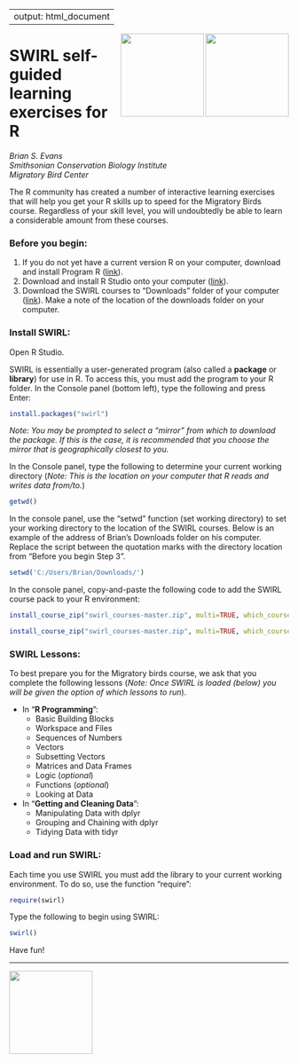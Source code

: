 
---
output: html_document
---

<img align = "right" src="https://upload.wikimedia.org/wikipedia/en/thumb/e/e3/GMU_logo.svg/1280px-GMU_logo.svg.png" height="150px" width = "150px"/>
    
  <img align = "right" src="https://upload.wikimedia.org/wikipedia/en/6/6a/Smithsonian_Conservation_Biology_Institute_logo.png" height="150px" width = "150px"/>
  
# SWIRL self-guided learning exercises for R
_Brian S. Evans  
Smithsonian Conservation Biology Institute  
Migratory Bird Center_

The R community has created a number of interactive learning exercises that will help you get your R skills up to speed for the Migratory Birds course. Regardless of your skill level, you will undoubtedly be able to learn a considerable amount from these courses. 

### Before you begin: 

1. If you do not yet have a current version R on your computer, download and install Program R ([link](https://cran.r-project.org/)).
2. Download and install R Studio onto your computer ([link](https://www.rstudio.com/products/rstudio/download/)).
3. Download the SWIRL courses to "Downloads" folder of your computer ([link](https://github.com/swirldev/swirl_courses/archive/master.zip)). Make a note of the location of the downloads folder on your computer.

### Install SWIRL:

Open R Studio.

SWIRL is essentially a user-generated program (also called a **package** or **library**) for use in R. To access this, you must add the program to your R folder. In the Console panel (bottom left), type the following and press Enter:

```r
install.packages("swirl")
```
_Note: You may be prompted to select a "mirror" from which to download the package. If this is the case, it is recommended that you choose the mirror that is geographically closest to you._

In the Console panel, type the following to determine your current working directory (_Note: This is the location on your computer that R reads and writes data from/to._)

```r
getwd()
```

In the console panel, use the "setwd" function (set working directory) to set your working directory to the location of the SWIRL courses. Below is an example of the address of Brian's Downloads folder on his computer. Replace the script between the quotation marks with the directory location from "Before you begin Step 3".

```r
setwd('C:/Users/Brian/Downloads/')
```

In the console panel, copy-and-paste the following code to add the SWIRL course pack to your R environment:

```r
install_course_zip("swirl_courses-master.zip", multi=TRUE, which_course="R Programming")

install_course_zip("swirl_courses-master.zip", multi=TRUE, which_course="Getting_and_Cleaning_Data")

```
### SWIRL Lessons:

To best prepare you for the Migratory birds course, we ask that you complete the following lessons (_Note: Once SWIRL is loaded (below) you will be given the option of which lessons to run_). 

* In "**R Programming**":
    + Basic Building Blocks
    + Workspace and Files
    + Sequences of Numbers
    + Vectors                 
    + Subsetting Vectors
    + Matrices and Data Frames
    + Logic (_optional_)                   
    + Functions (_optional_)
    + Looking at Data
    

* In  "**Getting and Cleaning Data**":
    + Manipulating Data with dplyr
    + Grouping and Chaining with dplyr
    + Tidying Data with tidyr


### Load and run SWIRL:

Each time you use SWIRL you must add the library to your current working environment. To do so, use the function "require":

```r
require(swirl)
```

Type the following to begin using SWIRL:

```r
swirl()
```

Have fun!

----

<img align = "center" src="https://upload.wikimedia.org/wikipedia/commons/thumb/e/e0/Git-logo.svg/512px-Git-logo.svg.png" height="150px" width = "150px"/>

